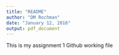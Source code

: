 ```yaml
---
title: "README"
author: "DM Rochman"
date: "January 12, 2016"
output: pdf_document
---
```


This is my assignment 1 Github working file
